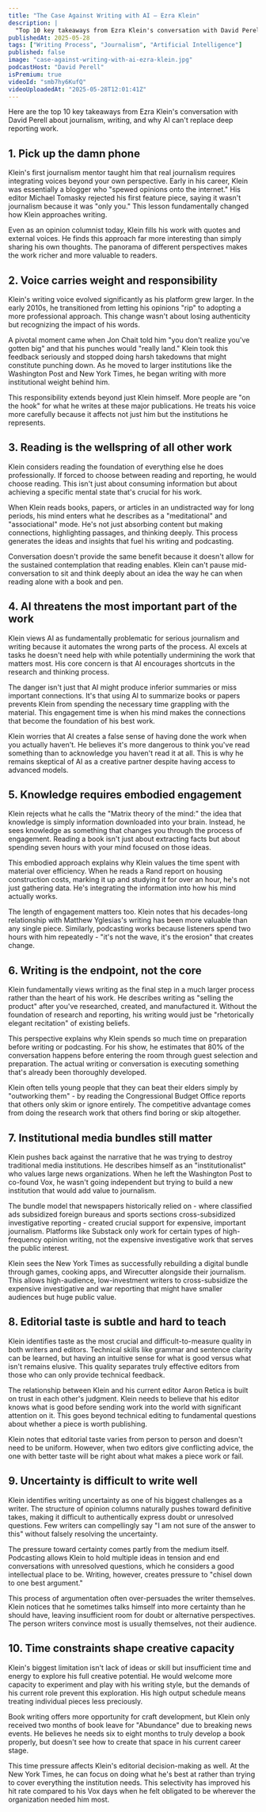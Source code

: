 ```yaml
---
title: "The Case Against Writing with AI — Ezra Klein"
description: |
  "Top 10 key takeaways from Ezra Klein's conversation with David Perell about journalism, writing, and why AI can't replace deep reporting work."
publishedAt: 2025-05-28
tags: ["Writing Process", "Journalism", "Artificial Intelligence"]
published: false
image: "case-against-writing-with-ai-ezra-klein.jpg"
podcastHost: "David Perell"
isPremium: true
videoId: "smb7hy6KufQ"
videoUploadedAt: "2025-05-28T12:01:41Z"
---
```



<PodcastSummaryPageLayout frontmatter={frontmatter}>
Here are the top 10 key takeaways from Ezra Klein's conversation with David Perell about journalism, writing, and why AI can't replace deep reporting work.

## 1. Pick up the damn phone

Klein's first journalism mentor taught him that real journalism requires integrating voices beyond your own perspective. Early in his career, Klein was essentially a blogger who "spewed opinions onto the internet." His editor Michael Tomasky rejected his first feature piece, saying it wasn't journalism because it was "only you." This lesson fundamentally changed how Klein approaches writing.

Even as an opinion columnist today, Klein fills his work with quotes and external voices. He finds this approach far more interesting than simply sharing his own thoughts. The panorama of different perspectives makes the work richer and more valuable to readers.

## 2. Voice carries weight and responsibility

Klein's writing voice evolved significantly as his platform grew larger. In the early 2010s, he transitioned from letting his opinions "rip" to adopting a more professional approach. This change wasn't about losing authenticity but recognizing the impact of his words.

A pivotal moment came when Jon Chait told him "you don't realize you've gotten big" and that his punches would "really land." Klein took this feedback seriously and stopped doing harsh takedowns that might constitute punching down. As he moved to larger institutions like the Washington Post and New York Times, he began writing with more institutional weight behind him.

This responsibility extends beyond just Klein himself. More people are "on the hook" for what he writes at these major publications. He treats his voice more carefully because it affects not just him but the institutions he represents.

## 3. Reading is the wellspring of all other work

Klein considers reading the foundation of everything else he does professionally. If forced to choose between reading and reporting, he would choose reading. This isn't just about consuming information but about achieving a specific mental state that's crucial for his work.

When Klein reads books, papers, or articles in an undistracted way for long periods, his mind enters what he describes as a "meditational" and "associational" mode. He's not just absorbing content but making connections, highlighting passages, and thinking deeply. This process generates the ideas and insights that fuel his writing and podcasting.

Conversation doesn't provide the same benefit because it doesn't allow for the sustained contemplation that reading enables. Klein can't pause mid-conversation to sit and think deeply about an idea the way he can when reading alone with a book and pen.

## 4. AI threatens the most important part of the work

Klein views AI as fundamentally problematic for serious journalism and writing because it automates the wrong parts of the process. AI excels at tasks he doesn't need help with while potentially undermining the work that matters most. His core concern is that AI encourages shortcuts in the research and thinking process.

The danger isn't just that AI might produce inferior summaries or miss important connections. It's that using AI to summarize books or papers prevents Klein from spending the necessary time grappling with the material. This engagement time is when his mind makes the connections that become the foundation of his best work.

Klein worries that AI creates a false sense of having done the work when you actually haven't. He believes it's more dangerous to think you've read something than to acknowledge you haven't read it at all. This is why he remains skeptical of AI as a creative partner despite having access to advanced models.

## 5. Knowledge requires embodied engagement

Klein rejects what he calls the "Matrix theory of the mind:" the idea that knowledge is simply information downloaded into your brain. Instead, he sees knowledge as something that changes you through the process of engagement. Reading a book isn't just about extracting facts but about spending seven hours with your mind focused on those ideas.

This embodied approach explains why Klein values the time spent with material over efficiency. When he reads a Rand report on housing construction costs, marking it up and studying it for over an hour, he's not just gathering data. He's integrating the information into how his mind actually works.

The length of engagement matters too. Klein notes that his decades-long relationship with Matthew Yglesias's writing has been more valuable than any single piece. Similarly, podcasting works because listeners spend two hours with him repeatedly - "it's not the wave, it's the erosion" that creates change.

## 6. Writing is the endpoint, not the core

Klein fundamentally views writing as the final step in a much larger process rather than the heart of his work. He describes writing as "selling the product" after you've researched, created, and manufactured it. Without the foundation of research and reporting, his writing would just be "rhetorically elegant recitation" of existing beliefs.

This perspective explains why Klein spends so much time on preparation before writing or podcasting. For his show, he estimates that 80% of the conversation happens before entering the room through guest selection and preparation. The actual writing or conversation is executing something that's already been thoroughly developed.

Klein often tells young people that they can beat their elders simply by "outworking them" - by reading the Congressional Budget Office reports that others only skim or ignore entirely. The competitive advantage comes from doing the research work that others find boring or skip altogether.

## 7. Institutional media bundles still matter

Klein pushes back against the narrative that he was trying to destroy traditional media institutions. He describes himself as an "institutionalist" who values large news organizations. When he left the Washington Post to co-found Vox, he wasn't going independent but trying to build a new institution that would add value to journalism.

The bundle model that newspapers historically relied on - where classified ads subsidized foreign bureaus and sports sections cross-subsidized investigative reporting - created crucial support for expensive, important journalism. Platforms like Substack only work for certain types of high-frequency opinion writing, not the expensive investigative work that serves the public interest.

Klein sees the New York Times as successfully rebuilding a digital bundle through games, cooking apps, and Wirecutter alongside their journalism. This allows high-audience, low-investment writers to cross-subsidize the expensive investigative and war reporting that might have smaller audiences but huge public value.

## 8. Editorial taste is subtle and hard to teach

Klein identifies taste as the most crucial and difficult-to-measure quality in both writers and editors. Technical skills like grammar and sentence clarity can be learned, but having an intuitive sense for what is good versus what isn't remains elusive. This quality separates truly effective editors from those who can only provide technical feedback.

The relationship between Klein and his current editor Aaron Retica is built on trust in each other's judgment. Klein needs to believe that his editor knows what is good before sending work into the world with significant attention on it. This goes beyond technical editing to fundamental questions about whether a piece is worth publishing.

Klein notes that editorial taste varies from person to person and doesn't need to be uniform. However, when two editors give conflicting advice, the one with better taste will be right about what makes a piece work or fail.

## 9. Uncertainty is difficult to write well

Klein identifies writing uncertainty as one of his biggest challenges as a writer. The structure of opinion columns naturally pushes toward definitive takes, making it difficult to authentically express doubt or unresolved questions. Few writers can compellingly say "I am not sure of the answer to this" without falsely resolving the uncertainty.

The pressure toward certainty comes partly from the medium itself. Podcasting allows Klein to hold multiple ideas in tension and end conversations with unresolved questions, which he considers a good intellectual place to be. Writing, however, creates pressure to "chisel down to one best argument."

This process of argumentation often over-persuades the writer themselves. Klein notices that he sometimes talks himself into more certainty than he should have, leaving insufficient room for doubt or alternative perspectives. The person writers convince most is usually themselves, not their audience.

## 10. Time constraints shape creative capacity

Klein's biggest limitation isn't lack of ideas or skill but insufficient time and energy to explore his full creative potential. He would welcome more capacity to experiment and play with his writing style, but the demands of his current role prevent this exploration. His high output schedule means treating individual pieces less preciously.

Book writing offers more opportunity for craft development, but Klein only received two months of book leave for "Abundance" due to breaking news events. He believes he needs six to eight months to truly develop a book properly, but doesn't see how to create that space in his current career stage.

This time pressure affects Klein's editorial decision-making as well. At the New York Times, he can focus on doing what he's best at rather than trying to cover everything the institution needs. This selectivity has improved his hit rate compared to his Vox days when he felt obligated to be wherever the organization needed him most.

</PodcastSummaryPageLayout>
